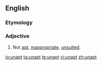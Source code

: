 ==English==

===Etymology===
{{prefix|un|apt}}

===Adjective===
{{en-adj}}

#Not [[apt]], [[inappropriate]], [[unsuited]].

[[io:unapt]]
[[ta:unapt]]
[[te:unapt]]
[[vi:unapt]]
[[zh:unapt]]